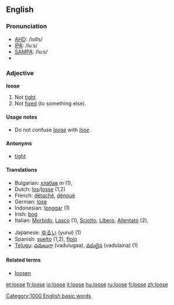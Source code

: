 ==English==

===Pronunciation===
*[[w:AHD|AHD]]: /loo͞s/
*[[w:IPA|IPA]]: /luːs/
*[[w:SAMPA|SAMPA]]: /lu:s/
*{{audio|en-us-loose.ogg|Audio (US)}}

===Adjective===
'''loose'''

# Not [[tight]].
# Not [[fixed]] (to something else).

====Usage notes====
*Do not confuse ''[[loose]]'' with ''[[lose]]''.

====Antonyms====
*[[tight]]

====Translations====
{{top}}
*Bulgarian: [[хлабав]] ''m'' (1), 
*Dutch: [[los]]/[[losse]] (1,2)
*French: [[détaché]], [[dénoué]]
*German: [[lose]]
*Indonesian: [[longgar]] (1)
*Irish: [[bog]]
*Italian: [[Morbido]], [[Lasco]] (1), [[Sciolto]], [[Libero]], [[Allentato]] (2), 
{{mid}}
*Japanese: [[ゆるい]] (yurui) (1)
*Spanish: [[suelto]] (1,2), [[flojo]]
*[[Telugu]]: [[వదులుగా]] (vadulugaa), [[వదులైన]] (vadulaina) (1)
{{bottom}}

====Related terms====
*[[loosen]]

[[Category:1000 English basic words]]

[[et:loose]]
[[fr:loose]]
[[io:loose]]
[[it:loose]]
[[hu:loose]]
[[ru:loose]]
[[fi:loose]]
[[zh:loose]]